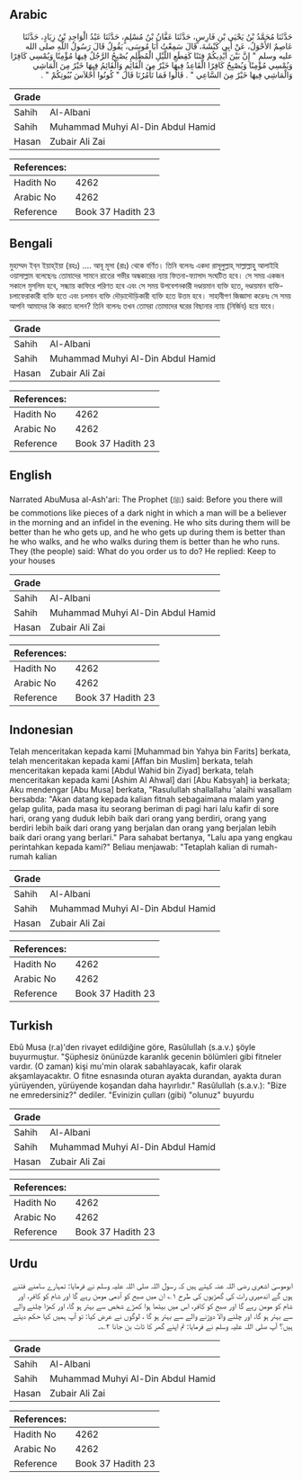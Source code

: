 ## Arabic


<div dir="rtl" lang="ar" style={{fontSize:'larger',backgroundColor:'#f8f9fa',padding:20}}>
حَدَّثَنَا مُحَمَّدُ بْنُ يَحْيَى بْنِ فَارِسٍ، حَدَّثَنَا عَفَّانُ بْنُ مُسْلِمٍ، حَدَّثَنَا عَبْدُ الْوَاحِدِ بْنُ زِيَادٍ، حَدَّثَنَا عَاصِمٌ الأَحْوَلُ، عَنْ أَبِي كَبْشَةَ، قَالَ سَمِعْتُ أَبَا مُوسَى، يَقُولُ قَالَ رَسُولُ اللَّهِ صلى الله عليه وسلم ‏"‏ إِنَّ بَيْنَ أَيْدِيكُمْ فِتَنًا كَقِطَعِ اللَّيْلِ الْمُظْلِمِ يُصْبِحُ الرَّجُلُ فِيهَا مُؤْمِنًا وَيُمْسِي كَافِرًا وَيُمْسِي مُؤْمِنًا وَيُصْبِحُ كَافِرًا الْقَاعِدُ فِيهَا خَيْرٌ مِنَ الْقَائِمِ وَالْقَائِمُ فِيهَا خَيْرٌ مِنَ الْمَاشِي وَالْمَاشِي فِيهَا خَيْرٌ مِنَ السَّاعِي ‏"‏ ‏.‏ قَالُوا فَمَا تَأْمُرُنَا قَالَ ‏"‏ كُونُوا أَحْلاَسَ بُيُوتِكُمْ ‏"‏ ‏.‏
</div>
<div style={{backgroundColor:'#f8f9fa',padding:20, marginBottom: 10}}><table> <thead> <tr> <th>Grade</th> <th></th> </tr> </thead> <tbody> <tr><td>Sahih</td><td>Al-Albani</td></tr><tr><td>Sahih</td><td>Muhammad Muhyi Al-Din Abdul Hamid</td></tr><tr><td>Hasan</td><td>Zubair Ali Zai</td></tr></tbody></table><table> <thead> <tr> <th>References:</th> <th></th> </tr> </thead> <tbody><tr><td>Hadith No</td><td>4262</td></tr><tr><td>Arabic No</td><td>4262</td></tr><tr><td>Reference</td><td>Book 37 Hadith 23</td></tr></tbody></table></div>

## Bengali


<div dir="ltr" lang="bn" style={{fontSize:'larger',backgroundColor:'#f8f9fa',padding:20}}>
মুহাম্মদ ইব্‌ন ইয়াহ্‌ইয়া (রহঃ) .... আবূ মূসা (রাঃ) থেকে বর্ণিত। তিনি বলেনঃ একদা রাসূলুল্লাহ্‌ সাল্লাল্লাহু আলাইহি ওয়াসাল্লাম বলেছেনঃ তোমাদের সামনে রাতের গভীর অন্ধকারের ন্যায় ফিতনা-ফ্যাসাদ সংঘটিত হবে। সে সময় একজন সকালে মুসলিম হবে, সন্ধ্যায় কাফিরে পরিণত হবে এবং সে সময় উপবেশনকারী দণ্ডায়মান ব্যক্তি হতে, দণ্ডায়মান ব্যক্তি-চলাফেরাকারী ব্যক্তি হতে এবং চলমান ব্যক্তি দৌড়াদৌড়িকারী ব্যক্তি হতে উত্তম হবে। সাহাবীগণ জিজ্ঞাসা করেনঃ সে সময় আপনি আমাদের কি করতে বলেন? তিনি বলেনঃ তখন তোমরা তোমাদের ঘরের বিছানার ন্যায় (নির্জিব) হয়ে যাবে।
</div>
<div style={{backgroundColor:'#f8f9fa',padding:20, marginBottom: 10}}><table> <thead> <tr> <th>Grade</th> <th></th> </tr> </thead> <tbody> <tr><td>Sahih</td><td>Al-Albani</td></tr><tr><td>Sahih</td><td>Muhammad Muhyi Al-Din Abdul Hamid</td></tr><tr><td>Hasan</td><td>Zubair Ali Zai</td></tr></tbody></table><table> <thead> <tr> <th>References:</th> <th></th> </tr> </thead> <tbody><tr><td>Hadith No</td><td>4262</td></tr><tr><td>Arabic No</td><td>4262</td></tr><tr><td>Reference</td><td>Book 37 Hadith 23</td></tr></tbody></table></div>

## English


<div dir="ltr" lang="en" style={{fontSize:'larger',backgroundColor:'#f8f9fa',padding:20}}>
Narrated AbuMusa al-Ash'ari: The Prophet (ﷺ) said: Before you there will be commotions like pieces of a dark night in which a man will be a believer in the morning and an infidel in the evening. He who sits during them will be better than he who gets up, and he who gets up during them is better than he who walks, and he who walks during them is better than he who runs. They (the people) said: What do you order us to do? He replied: Keep to your houses
</div>
<div style={{backgroundColor:'#f8f9fa',padding:20, marginBottom: 10}}><table> <thead> <tr> <th>Grade</th> <th></th> </tr> </thead> <tbody> <tr><td>Sahih</td><td>Al-Albani</td></tr><tr><td>Sahih</td><td>Muhammad Muhyi Al-Din Abdul Hamid</td></tr><tr><td>Hasan</td><td>Zubair Ali Zai</td></tr></tbody></table><table> <thead> <tr> <th>References:</th> <th></th> </tr> </thead> <tbody><tr><td>Hadith No</td><td>4262</td></tr><tr><td>Arabic No</td><td>4262</td></tr><tr><td>Reference</td><td>Book 37 Hadith 23</td></tr></tbody></table></div>

## Indonesian


<div dir="ltr" lang="id" style={{fontSize:'larger',backgroundColor:'#f8f9fa',padding:20}}>
Telah menceritakan kepada kami [Muhammad bin Yahya bin Farits] berkata, telah menceritakan kepada kami [Affan bin Muslim] berkata, telah menceritakan kepada kami [Abdul Wahid bin Ziyad] berkata, telah menceritakan kepada kami [Ashim Al Ahwal] dari [Abu Kabsyah] ia berkata; Aku mendengar [Abu Musa] berkata, "Rasulullah shallallahu 'alaihi wasallam bersabda: "Akan datang kepada kalian fitnah sebagaimana malam yang gelap gulita, pada masa itu seorang beriman di pagi hari lalu kafir di sore hari, orang yang duduk lebih baik dari orang yang berdiri, orang yang berdiri lebih baik dari orang yang berjalan dan orang yang berjalan lebih baik dari orang yang berlari." Para sahabat bertanya, "Lalu apa yang engkau perintahkan kepada kami?" Beliau menjawab: "Tetaplah kalian di rumah-rumah kalian
</div>
<div style={{backgroundColor:'#f8f9fa',padding:20, marginBottom: 10}}><table> <thead> <tr> <th>Grade</th> <th></th> </tr> </thead> <tbody> <tr><td>Sahih</td><td>Al-Albani</td></tr><tr><td>Sahih</td><td>Muhammad Muhyi Al-Din Abdul Hamid</td></tr><tr><td>Hasan</td><td>Zubair Ali Zai</td></tr></tbody></table><table> <thead> <tr> <th>References:</th> <th></th> </tr> </thead> <tbody><tr><td>Hadith No</td><td>4262</td></tr><tr><td>Arabic No</td><td>4262</td></tr><tr><td>Reference</td><td>Book 37 Hadith 23</td></tr></tbody></table></div>

## Turkish


<div dir="ltr" lang="tr" style={{fontSize:'larger',backgroundColor:'#f8f9fa',padding:20}}>
Ebû Musa (r.a)'den rivayet edildiğine göre, Rasûlullah (s.a.v.) şöyle buyurmuştur. "Şüphesiz önünüzde karanlık gecenin bölümleri gibi fitneler vardır. (O zaman) kişi mu'min olarak sabahlayacak, kafir olarak akşamlayacaktır. O fitne esnasında oturan ayakta durandan, ayakta duran yürüyenden, yürüyende koşandan daha hayırlıdır." Rasûlullah (s.a.v.): "Bize ne emredersiniz?" dediler. "Evinizin çulları (gibi) "olunuz" buyurdu
</div>
<div style={{backgroundColor:'#f8f9fa',padding:20, marginBottom: 10}}><table> <thead> <tr> <th>Grade</th> <th></th> </tr> </thead> <tbody> <tr><td>Sahih</td><td>Al-Albani</td></tr><tr><td>Sahih</td><td>Muhammad Muhyi Al-Din Abdul Hamid</td></tr><tr><td>Hasan</td><td>Zubair Ali Zai</td></tr></tbody></table><table> <thead> <tr> <th>References:</th> <th></th> </tr> </thead> <tbody><tr><td>Hadith No</td><td>4262</td></tr><tr><td>Arabic No</td><td>4262</td></tr><tr><td>Reference</td><td>Book 37 Hadith 23</td></tr></tbody></table></div>

## Urdu


<div dir="rtl" lang="ur" style={{fontSize:'larger',backgroundColor:'#f8f9fa',padding:20}}>
ابوموسیٰ اشعری رضی اللہ عنہ کہتے ہیں کہ رسول اللہ صلی اللہ علیہ وسلم نے فرمایا: تمہارے سامنے فتنے ہوں گے اندھیری رات کی گھڑیوں کی طرح ۱؎ ان میں صبح کو آدمی مومن رہے گا اور شام کو کافر، اور شام کو مومن رہے گا اور صبح کو کافر، اس میں بیٹھا ہوا کھڑے شخص سے بہتر ہو گا، اور کھڑا چلنے والے سے بہتر ہو گا، اور چلنے والا دوڑنے والے سے بہتر ہو گا ، لوگوں نے عرض کیا: تو آپ ہمیں کیا حکم دیتے ہیں؟ آپ صلی اللہ علیہ وسلم نے فرمایا: تم اپنے گھر کا ٹاٹ بن جانا ۲؎۔
</div>
<div style={{backgroundColor:'#f8f9fa',padding:20, marginBottom: 10}}><table> <thead> <tr> <th>Grade</th> <th></th> </tr> </thead> <tbody> <tr><td>Sahih</td><td>Al-Albani</td></tr><tr><td>Sahih</td><td>Muhammad Muhyi Al-Din Abdul Hamid</td></tr><tr><td>Hasan</td><td>Zubair Ali Zai</td></tr></tbody></table><table> <thead> <tr> <th>References:</th> <th></th> </tr> </thead> <tbody><tr><td>Hadith No</td><td>4262</td></tr><tr><td>Arabic No</td><td>4262</td></tr><tr><td>Reference</td><td>Book 37 Hadith 23</td></tr></tbody></table></div>